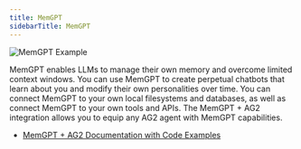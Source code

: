 ```yaml
---
title: MemGPT
sidebarTitle: MemGPT
---
```


![MemGPT Example](img/ecosystem-memgpt.png)

MemGPT enables LLMs to manage their own memory and overcome limited context windows. You can use MemGPT to create perpetual chatbots that learn about you and modify their own personalities over time. You can connect MemGPT to your own local filesystems and databases, as well as connect MemGPT to your own tools and APIs. The MemGPT + AG2 integration allows you to equip any AG2 agent with MemGPT capabilities.

- [MemGPT + AG2 Documentation with Code Examples](https://memgpt.readme.io/docs/autogen)
